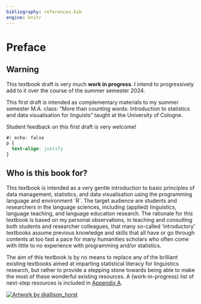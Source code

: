 ```yaml
---
bibliography: references.bib
engine: knitr
---
```


# Preface {.unnumbered}

::: callout-warning
## Warning

This textbook draft is very much **work in progress**. I intend to progressively add to it over the course of the summer semester 2024.

This first draft is intended as complementary materials to my summer semester M.A. class: "More than counting words: Introduction to statistics and data visualisation for linguists" taught at the University of Cologne.

Student feedback on this first draft is very welcome!
:::

```css
#| echo: false
p {
  text-align: justify
}
```

## Who is this book for? {.unnumbered}

This textbook is intended as a very gentle introduction to basic principles of data management, statistics, and data visualisation using the programming language and environment \`R\`. The target audience are students and researchers in the language sciences, including (applied) linguistics, language teaching, and language education research. The rationale for this textbook is based on my personal observations, in teaching and consulting both students and researcher colleagues, that many so-called 'introductory' textbooks assume previous knowledge and skills that all have or go through contents at too fast a pace for many humanities scholars who often come with little to no experience with programming and/or statistics.

The aim of this textbook is by no means to replace any of the brilliant existing textbooks aimed at imparting statistical literacy for linguistics research, but rather to provide a stepping stone towards being able to make the most of these wonderful existing resources. A (work-in-progress) list of next-step resources is included in [Appendix A](https://elenlefoll.github.io/RstatsTextbook/FurtherResources.html).

[![*Artwork by \@allison_horst*](images/RLearnersWeBelieve.png)](https://allisonhorst.com/allison-horst){fig-alt="Header text \"R learners\" above five friendly monsters holding up signs that together read “we believe in you.”" fig-align="center"}
